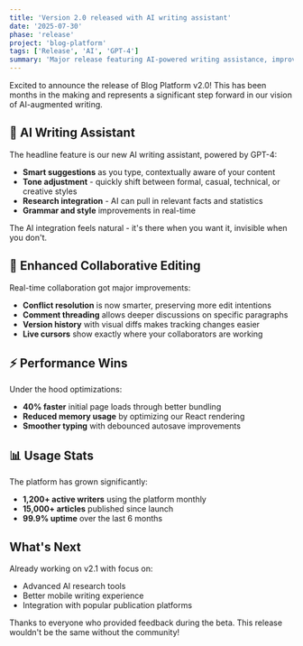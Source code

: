 ```yaml
---
title: 'Version 2.0 released with AI writing assistant'
date: '2025-07-30'
phase: 'release'
project: 'blog-platform'
tags: ['Release', 'AI', 'GPT-4']
summary: 'Major release featuring AI-powered writing assistance, improved collaborative editing, and performance optimizations.'
---
```


Excited to announce the release of Blog Platform v2.0! This has been months in the making and represents a significant step forward in our vision of AI-augmented writing.

## 🤖 AI Writing Assistant

The headline feature is our new AI writing assistant, powered by GPT-4:

- **Smart suggestions** as you type, contextually aware of your content
- **Tone adjustment** - quickly shift between formal, casual, technical, or creative styles
- **Research integration** - AI can pull in relevant facts and statistics
- **Grammar and style** improvements in real-time

The AI integration feels natural - it's there when you want it, invisible when you don't.

## 📝 Enhanced Collaborative Editing

Real-time collaboration got major improvements:

- **Conflict resolution** is now smarter, preserving more edit intentions
- **Comment threading** allows deeper discussions on specific paragraphs
- **Version history** with visual diffs makes tracking changes easier
- **Live cursors** show exactly where your collaborators are working

## ⚡ Performance Wins

Under the hood optimizations:

- **40% faster** initial page loads through better bundling
- **Reduced memory usage** by optimizing our React rendering
- **Smoother typing** with debounced autosave improvements

## 📊 Usage Stats

The platform has grown significantly:

- **1,200+ active writers** using the platform monthly
- **15,000+ articles** published since launch
- **99.9% uptime** over the last 6 months

## What's Next

Already working on v2.1 with focus on:

- Advanced AI research tools
- Better mobile writing experience
- Integration with popular publication platforms

Thanks to everyone who provided feedback during the beta. This release wouldn't be the same without the community!
